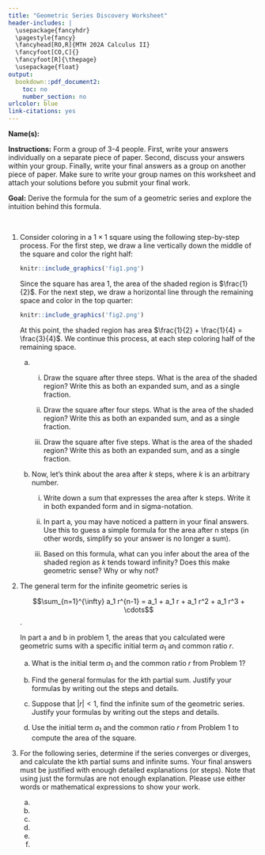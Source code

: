 ---
title: "Geometric Series Discovery Worksheet"
header-includes: |
  \usepackage{fancyhdr}
  \pagestyle{fancy}
  \fancyhead[RO,R]{MTH 202A Calculus II}
  \fancyfoot[CO,C]{}
  \fancyfoot[R]{\thepage}
  \usepackage{float}
output:
  bookdown::pdf_document2:
    toc: no
    number_section: no
urlcolor: blue
link-citations: yes
---

\thispagestyle{fancy}

**Name(s):** \

**Instructions:** Form a group of 3-4 people. First, write your answers individually on a separate piece of paper. Second, discuss your answers within your group. Finally, write your final answers as a group on another piece of paper. Make sure to write your group names on this worksheet and attach your solutions before you submit your final work. \

**Goal:** Derive the formula for the sum of a geometric series and explore the intuition behind this formula.

\

(1) Consider coloring in a $1 \times 1$ square using the following step-by-step process. For the first step, we draw a line vertically down the middle of the square and color the right half:

    ```{r echo=FALSE, out.width='35%', fig.align='center'}
    knitr::include_graphics('fig1.png')
    ```
    
    Since the square has area $1$, the area of the shaded region is $\frac{1}{2}$. For the next step, we draw a horizontal line through the remaining space and color in the top quarter:

    ```{r echo=FALSE, out.width='35%', fig.align='center'}
    knitr::include_graphics('fig2.png')
    ```

    At this point, the shaded region has area $\frac{1}{2} + \frac{1}{4} = \frac{3}{4}$. We continue this process, at each step coloring half of the remaining space.

    a.  i. Draw the square after three steps. What is the area of the shaded region? Write this as both an expanded sum, and as a single fraction.
  
        ii. Draw the square after four steps. What is the area of the shaded region? Write this as both an expanded sum, and as a single fraction.
      
        iii. Draw the square after five steps. What is the area of the shaded region? Write this as both an expanded sum, and as a single fraction.

    b. Now, let's think about the area after $k$ steps, where $k$ is an arbitrary number.
  
        i. Write down a sum that expresses the area after k steps. Write it in both expanded form and in sigma-notation.
      
        ii. In part a, you may have noticed a pattern in your final answers. Use this to guess a simple formula for the area after n steps (in other words, simplify so your answer is no longer a sum).
      
        iii. Based on this formula, what can you infer about the area of the shaded region as $k$ tends toward infinity? Does this make geometric sense? Why or why not?
      
\newpage

(2) The general term for the infinite geometric series is
     
     $$\sum_{n=1}^{\infty} a_1 r^{n-1} = a_1 + a_1 r + a_1 r^2 + a_1 r^3 + \cdots$$.
     
     In part a and b in problem 1, the areas that you calculated were geometric sums with a specific initial term $a_1$ and common ratio $r$.
     
     a. What is the initial term $a_1$ and the common ratio $r$ from Problem 1?
     
     b. Find the general formulas for the $k$th partial sum. Justify your formulas by writing out the steps and details.
     
     c. Suppose that $|r| < 1$, find the infinite sum of the geometric series. Justify your formulas by writing out the steps and details.
     
     d. Use the initial term $a_1$ and the common ratio $r$ from Problem 1 to compute the area of the square.

(3) For the following series, determine if the series converges or diverges, and calculate the kth partial sums and infinite sums. Your final answers must be justified with enough detailed explanations (or steps). Note that using just the formulas are not enough explanation. Please use either words or mathematical expressions to show your work.

    a.    \begin{flalign*}
        \sum_{n=1}^{\infty} 2 \cdot \left( \frac{1}{3} \right)^{n-1} &&
        \end{flalign*}

    b.    \begin{flalign*}
        \frac{1}{4} + \frac{1}{8} + \frac{1}{16} + \cdots &&
        \end{flalign*}

    c.    \begin{flalign*}
        \sum_{n=1}^{\infty} \frac{e}{\pi^{n-1}} &&
        \end{flalign*}

    d.    \begin{flalign*}
        0.9 + 0.09 + 0.009 + \cdots &&
        \end{flalign*}
  
    e.    \begin{flalign*}
        \sum_{n=1}^{10} 2 \left( \frac{2}{3} \right)^{n-1} &&
        \end{flalign*}
 
    f.    \begin{flalign*}
        \sum_{n=1}^{\infty} (-2)^{n-1} &&
        \end{flalign*}
  